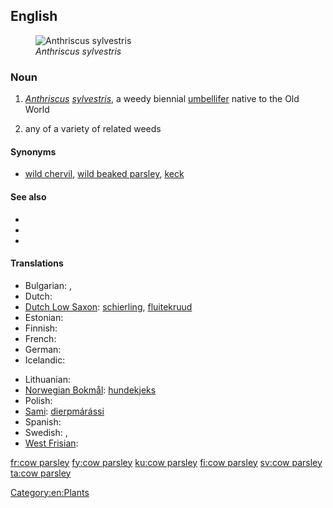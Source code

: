 ==English==
[[File:Anthriscus sylvestris Fluitenkruidbloemen.jpg|thumb|''Anthriscus sylvestris'']]

===Noun===
{{en-noun|head=[[cow]] [[parsley]]}}

# ''[[Anthriscus]] [[sylvestris]]'', a weedy biennial [[umbellifer]] native to the Old World
# {{context|by extension}} any of a variety of related weeds

====Synonyms====
* {{sense|Anthriscus sylvestris}} [[wild chervil]], [[wild beaked parsley]], [[keck]]

====See also====
* {{pedialite}}
* {{specieslite|Anthriscus sylvestris}}
* {{commonslite|Anthriscus sylvestris}}

====Translations====
{{trans-top|a weedy biennial umbellifer}}
* Bulgarian: {{t-|bg|азмацук|m}},  {{t-|bg|див керевиз}}
* Dutch: {{t-|nl|fluitenkruid}}
* [[Dutch Low Saxon]]: [[schierling]], [[fluitekruud]]
* Estonian: {{t-|et|mets-harakputk}}
* Finnish: {{t+|fi|koiranputki}}
* French: {{t+|fr|anthrisque sauvage}}
* German: {{t-|de|Wiesenkerbel|m}}
* Icelandic: {{t+|is|skógarkerfill}}
{{trans-mid}}
* Lithuanian: {{t-|lt|krūminis builis}}
* [[Norwegian Bokmål]]: [[hundekjeks]]
* Polish: {{t-|pl|trybula leśna}}
* [[Sami]]: [[dierpmárássi]]
* Spanish: {{t-|es|esperifollo verde|m}}
* Swedish: {{t+|sv|hundkäx|n}}, {{t-|sv|hundloka|c}}
* [[West Frisian]]: {{t-|fy|piipkrûd}}
{{trans-bottom}}

[[Category:en:Plants]]

[[fr:cow parsley]]
[[fy:cow parsley]]
[[ku:cow parsley]]
[[fi:cow parsley]]
[[sv:cow parsley]]
[[ta:cow parsley]]